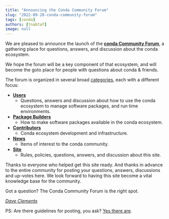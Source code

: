```yaml
---
title: "Announcing the Conda Community Forum"
slug: "2022-09-28-conda-community-forum"
tags: [conda]
authors: [tnabtaf]
image: null
---
```


We are pleased to announce the launch of the [**conda Community Forum**](https://conda.discourse.group/categories), a gathering place for questions, answers, and discussion about the conda ecosystem.

We hope the forum will be a key component of that ecosystem, and will become the goto place for people with questions about conda & friends.

<!-- truncate -->

The forum is organized in several broad [categories](https://conda.discourse.group/categories), each with a different focus:

- [**Users**](https://conda.discourse.group/c/use/7)
  - Questions, answers and discussion about how to use the conda ecosystem to manage software packages, and run time environments.
- [**Package Builders**](https://conda.discourse.group/c/pkg-building/15)
  - How to make software packages available in the conda ecosystem.
- [**Contributors**](https://conda.discourse.group/c/contrib/12)
  - Conda ecosystem development and infrastructure.
- [**News**](https://conda.discourse.group/c/news/6)
  - Items of interest to the conda community.
- [**Site**](https://conda.discourse.group/c/site/2)
  - Rules, policies, questions, answers, and discussion about this site.

Thanks to everyone who helped get this site ready. And thanks in advance to the entire community for posting your questions, answers, discussions and up-votes here. We look forward to having this site become a vital knowledge base for the community.

Got a question? The Conda Community Forum is the right spot.

_[Dave Clements](https://conda.discourse.group/u/tnabtaf)_

PS: Are there guidelines for posting, you ask? [Yes there are](https://conda.discourse.group/t/welcome-to-the-conda-community-forum/7#guidelines-3).
